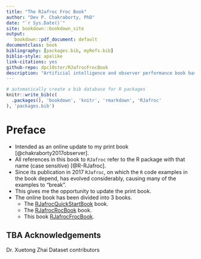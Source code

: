 ```yaml
--- 
title: "The RJafroc Froc Book"
author: "Dev P. Chakraborty, PhD"
date: "`r Sys.Date()`"
site: bookdown::bookdown_site
output: 
   bookdown::pdf_document: default
documentclass: book
bibliography: [packages.bib, myRefs.bib]
biblio-style: apalike
link-citations: yes
github-repo: dpc10ster/RJafrocFrocBook
description: "Artificial intelligence and observer performance book based on RJafroc."
---
```



```r
# automatically create a bib database for R packages
knitr::write_bib(c(
  .packages(), 'bookdown', 'knitr', 'rmarkdown', 'RJafroc'
), 'packages.bib')
```


# Preface {-}

* Intended as an online update to my print book [@chakraborty2017observer].
* All references in this book to `RJafroc` refer to the R package with that name (case sensitive) [@R-RJafroc]. 
* Since its publication in 2017 `RJafroc`, on which the `R` code examples in the book depend, has evolved considerably, causing many of the examples to "break". 
* This gives me the opportunity to update the print book.
* The online book has been divided into 3 books.
    + The [RJafrocQuickStartBook](https://dpc10ster.github.io/RJafrocQuickStart/) book.
    + The [RJafrocRocBook](https://dpc10ster.github.io/RJafrocRocBook/) book.
    + This book [RJafrocFrocBook](https://dpc10ster.github.io/RJafrocFrocBook/).


## TBA Acknowledgements

Dr. Xuetong Zhai
Dataset contributors

